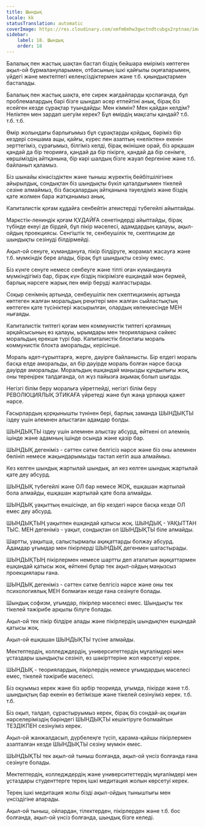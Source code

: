 ```yaml
---
title: Шындық
locale: kk
statusTranslation: automatic
coverImage: https://res.cloudinary.com/xmfm6mhw3gwctndtcubgx2rptnae/image/upload/v1740337243/small_cover_educacion_fundamental_a051170f1c.webp
sidebar:
    label: 18. Шындық
    order: 18
---
```

Балалық пен жастық шақтан бастап біздің бейшара өміріміз көптеген ақыл-ой бұрмалануларымен, отбасының ішкі қайғылы оқиғаларымен, үйдегі және мектептегі келеңсіздіктермен және т.б. қиындықтармен басталады.

Балалық пен жастық шақта, өте сирек жағдайларды қоспағанда, бұл проблемалардың бәрі бізге шындап әсер етпейтіні анық, бірақ біз есейген кезде сұрақтар туындайды: Мен кіммін? Мен қайдан келдім? Неліктен мен зардап шегуім керек? Бұл өмірдің мақсаты қандай? т.б. т.б. т.б.

Өмір жолындағы барлығымыз бұл сұрақтарды қойдық, бәріміз бір кездері соншама ащы, қайғы, күрес пен азаптың «неліктен» екенін зерттегіміз, сұрағымыз, білгіміз келді, бірақ өкінішке орай, біз әрқашан қандай да бір теорияға, қандай да бір пікірге, қандай да бір сенімге, көршіміздің айтқанына, бір кәрі шалдың бізге жауап бергеніне және т.б. байланып қаламыз.

Біз шынайы кінәсіздіктен және тыныш жүректің бейбітшілігінен айырылдық, сондықтан біз шындықты бүкіл қаталдығымен тікелей сезіне алмаймыз, біз басқалардың айтқанына тәуелдіміз және біздің қате жолмен бара жатқанымыз анық.

Капиталистік қоғам құдайға сенбейтін атеистерді түбегейлі айыптайды.

Маркстік-лениндік қоғам ҚҰДАЙҒА сенетіндерді айыптайды, бірақ түбінде екеуі де бірдей, бұл пікір мәселесі, адамдардың қалауы, ақыл-ойдың проекциясы. Сенгіштік те, сенбеушілік те, скептицизм де шындықты сезінуді білдірмейді.

Ақыл-ой сенуге, күмәндануға, пікір білдіруге, жорамал жасауға және т.б. мүмкіндік бере алады, бірақ бұл шындықты сезіну емес.

Біз күнге сенуге немесе сенбеуге және тіпті оған күмәндануға мүмкіндігіміз бар, бірақ күн біздің пікірімізге ешқандай мән бермей, барлық нәрсеге жарық пен өмір беруді жалғастырады.

Соқыр сенімнің артында, сенбеушілік пен скептицизмнің артында көптеген жалған моральдың реңктері мен жалған сыйластықтың көптеген қате түсініктері жасырылған, олардың көлеңкесінде МЕН нығаяды.

Капиталистік типтегі қоғам мен коммунистік типтегі қоғамның әрқайсысының өз қалауы, ырымдары мен теорияларына сәйкес моральдың ерекше түрі бар. Капиталистік блоктағы мораль коммунистік блокта аморальды, керісінше.

Мораль әдет-ғұрыптарға, жерге, дәуірге байланысты. Бір елдегі мораль басқа елде аморальды, ал бір дәуірде мораль болған нәрсе басқа дәуірде аморальды. Моральдың ешқандай маңызды құндылығы жоқ, оны тереңірек талдағанда, ол жүз пайызға ақымақ болып шығады.

Негізгі білім беру моральға үйретпейді, негізгі білім беру РЕВОЛЮЦИЯЛЫҚ ЭТИКАҒА үйретеді және бұл жаңа ұрпаққа қажет нәрсе.

Ғасырлардың қорқынышты түнінен бері, барлық заманда ШЫНДЫҚТЫ іздеу үшін әлемнен алыстаған адамдар болды.

ШЫНДЫҚТЫ іздеу үшін әлемнен алыстау абсурд, өйткені ол әлемнің ішінде және адамның ішінде осында және қазір бар.

ШЫНДЫҚ дегеніміз - сәттен сәтке белгісіз нәрсе және біз оны әлемнен бөлініп немесе жақындарымызды тастап кетіп аша алмаймыз.

Кез келген шындық жартылай шындық, ал кез келген шындық жартылай қате деу абсурд.

ШЫНДЫҚ түбегейлі және ОЛ бар немесе ЖОҚ, ешқашан жартылай бола алмайды, ешқашан жартылай қате бола алмайды.

ШЫНДЫҚ уақыттың еншісінде, ал бір кездегі нәрсе басқа кезде ОЛ емес деу абсурд.

ШЫНДЫҚТЫҢ уақытпен ешқандай қатысы жоқ. ШЫНДЫҚ - УАҚЫТТАН ТЫС. МЕН дегеніміз - уақыт, сондықтан ол ШЫНДЫҚТЫ біле алмайды.

Шартты, уақытша, салыстырмалы ақиқаттарды болжау абсурд. Адамдар ұғымдар мен пікірлерді ШЫНДЫҚ дегенмен шатастырады.

ШЫНДЫҚТЫҢ пікірлермен немесе шартты деп аталатын ақиқаттармен ешқандай қатысы жоқ, өйткені бұлар тек ақыл-ойдың маңызсыз проекциялары ғана.

ШЫНДЫҚ дегеніміз - сәттен сәтке белгісіз нәрсе және оны тек психологиялық МЕН болмаған кезде ғана сезінуге болады.

Шындық софизм, ұғымдар, пікірлер мәселесі емес. Шындықты тек тікелей тәжірибе арқылы білуге болады.

Ақыл-ой тек пікір білдіре алады және пікірлердің шындықпен ешқандай қатысы жоқ.

Ақыл-ой ешқашан ШЫНДЫҚТЫ түсіне алмайды.

Мектептердің, колледждердің, университеттердің мұғалімдері мен ұстаздары шындықты сезініп, өз шәкірттеріне жол көрсетуі керек.

ШЫНДЫҚ - теориялардың, пікірлердің немесе ұғымдардың мәселесі емес, тікелей тәжірибе мәселесі.

Біз оқуымыз керек және біз әрбір теорияда, ұғымда, пікірде және т.б. шындықтың бар екенін өз бетімізше және тікелей сезінуіміз керек. т.б. т.б.

Біз оқып, талдап, сұрастыруымыз керек, бірақ біз сондай-ақ оқыған нәрселеріміздің бәріндегі ШЫНДЫҚТЫ кешіктіруге болмайтын ТЕЗДІКПЕН сезінуіміз керек.

Ақыл-ой жанжалдасып, дүрбелеңге түсіп, қарама-қайшы пікірлермен азапталған кезде ШЫНДЫҚТЫ сезіну мүмкін емес.

ШЫНДЫҚТЫ тек ақыл-ой тыныш болғанда, ақыл-ой үнсіз болғанда ғана сезінуге болады.

Мектептердің, колледждердің және университеттердің мұғалімдері мен ұстаздары студенттерге терең ішкі медитация жолын көрсетуі керек.

Терең ішкі медитация жолы бізді ақыл-ойдың тыныштығы мен үнсіздігіне апарады.

Ақыл-ой тыныш, ойлардан, тілектерден, пікірлерден және т.б. бос болғанда, ақыл-ой үнсіз болғанда, шындық бізге келеді.

